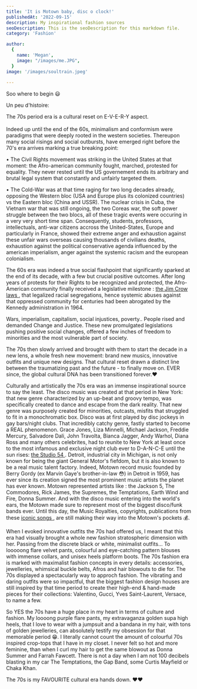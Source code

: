 ```yaml
---
title: 'It is Motown baby, disc o clock!'
publishedAt: '2022-09-15'
description: My inspirational fashion sources
seoDescription: This is the seoDescription for this markdown file.
category: 'Fashion'

author:
  {
    name: 'Megan',
    image: "/images/me.JPG",
  }
image: '/images/soultrain.jpeg'
  
---
```


Soo where to begin 😃

Un peu d'histoire: 

The 70s period era is a cultural reset on E-V-E-R-Y aspect.<br></br>
Indeed up until the end of the 60s, minimalism and conformism were paradigms that were deeply rooted
in the western societies. Thereupon many social risings and social outbursts, have emerged right before the 70's era arrives marking a true breaking point:

• The Civil Rights movement was striking in the United States at that moment: the Afro-american community fought, marched, protested for equality.
They never rested until the US governement ends its arbitrary and brutal legal system that constantly and unfairly targeted them.

• The Cold-War was at that time raging for two long decades already, opposing the Western bloc (USA and Europe plus its colonized countries) vs the Eastern bloc (China and USSR). The nuclear crisis in Cuba, the Vietnam war that was still ongoing, the two Coreas war, the soft power struggle between the two blocs, 
all of these tragic events were occuring in a very very short time span. Consequently, students, professors, intellectuals, anti-war citizens accross the United-States, Europe and particularly 
in France, showed their extreme anger and exhaustion against these unfair wars overseas causing thousands of civilians deaths, exhaustion against the political conservative agenda influenced by the american imperialism, anger against the systemic racism and the european colonialism. 

The 60s era was indeed a true social flashpoint that significantly sparked at the end of its decade, with a few but crucial positive outcomes. After long years of protests for their Rights to be 
recognized and protected, the Afro-American community finally received a legislative milestone :  <a href="https://www.britannica.com/event/Jim-Crow-law"> the Jim Crow laws </a>, that legalized racial segregations, hence systemic abuses against that oppressed community for centuries had been abrogated by the Kennedy administration in 1964.

Wars, imperialism, capitalism, social injustices, poverty.. People rised and demanded Change and Justice.
These new promulgated legislations pushing positive social changes, offered a few inches of freedom to minorities and the most vulnerable part of society.  

The 70s then slowly arrived and brought with them to start the decade in a new lens, a whole fresh new movement: brand new musics, innovative outfits and unique new designs. That cultural reset
drawn a distinct line between the traumatizing past and the future - to finally move on. EVER since, the global cultural DNA has been transitioned forever.❤️

Culturally and artistically the 70s era was an immense inspirational source to say the least. The disco music was created at that period in New York: that new genre 
characterized by an up-beat and groovy tempo, was specifically created to dance and escape from the dark reality. That new genre was purposely created for minorities, outcasts, misfits that struggled to fit in a monochromatic box. Disco was at first played by disc jockeys in gay bars/night clubs.
That incredibly catchy genre, fastly started to become a REAL phenomenon. Grace Jones, Liza Minnelli, Michael Jackson, Freddie Mercury, Salvadore Dali, John Travolta, Bianca Jagger, Andy Warhol, Diana Ross and many others celebrites, had to reunite to New York at least once to the most infamous and exclusive night club ever to D-A-N-C-E until the sun rises: <a href="https://cfda.com/news/cfda-decades-the-seventies-disco-glitter-studio-54"> the Studio 54 </a>. 
Detroit, industrial city in Michigan, is not only known for being the giant General Motor's fiefdom, but it is also known to be a real music talent factory. Indeed, Motown record music founded by Berry Gordy (ex Marvin Gaye's brother-in-law 😳) in Detroit in 1959, has ever since its creation signed the most prominent music artists the planet has ever known.
Motown represented artists like : the Jackson 5, The Commodores, Rick James, the Supremes, the Temptations, Earth Wind and Fire, Donna Summer.
And with the disco music entering into the world's ears, the Motown made sure to represent most of the biggest disco/funk bands ever. Until this day, the Music Royalties, copyrights, publications from these <a href="https://www.youtube.com/watch?v=U_s9QFJUTZ4">iconic songs </a>, are still making their way into the Motown's pockets 💰. 


When I evoked innovative outfits the 70s had offered us, I meant that this era had visually brought a whole new fashion stratospheric dimension with her. Passing from the discrete black or white, minimalist outfits... To looooong flare velvet pants, colourful and eye-catching pattern blouses with immense collars, and unisex heels platform boots. The 70s fashion era is marked with maximalist fashion concepts in every details: accessories, jewelleries, whimsical buckle belts,
Afros and hair blowouts to die for. 
The 70s displayed a spectacularly way to approch fashion. The vibrating and daring outfits were so impactful, that the biggest fashion design houses are still inspired by that time period
to create their high-end & hand-made pieces for their collections: Valentino, Gucci, Yves Saint-Laurent, Versace, to name a few.

So YES the 70s have a huge place in my heart in terms of culture and fashion. My loooong purple flare pants, my extravaganza golden supa high heels, that I love to wear with a jumpsuit and a bandana in my hair, with tons of golden jewelleries, can absolutely testify my obsession for that memorable period 😁.
I literally cannot count the amount of colourful 70s inspired crop-tops that I have in my closet. I never felt so hot and more feminine, than when I curl my hair to get the same blowout as Donna Summer and Farrah Fawcett. There is not a day when I am not 100 decibels blasting in my car 
The Temptations, the Gap Band, some Curtis Mayfield or Chaka Khan. 

The 70s is my FAVOURITE cultural era hands down. ❤️❤️











 

